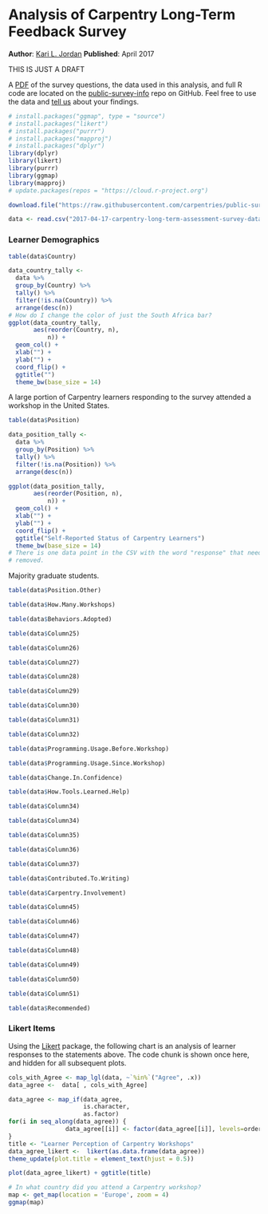 # Analysis of Carpentry Long-Term Feedback Survey
__Author__: [Kari L. Jordan](https://github.com/kariljordan)
__Published__: April 2017

THIS IS JUST A DRAFT

A [PDF](https://github.com/carpentries/public-survey-info/blob/master/documents/surveys/2017-04-17-carpentry-long-term-feedback-survey.pdf) of the survey questions, the data used in this analysis, and full R code are located on the [public-survey-info](https://github.com/carpentries/public-survey-info) repo on GitHub. Feel free to use the data and [tell us](mailto: kariljordan@carpentries.org) about your findings.
```r
# install.packages("ggmap", type = "source")
# install.packages("likert")
# install.packages("purrr")
# install.packages("mapproj")
# install.packages("dplyr")
library(dplyr)
library(likert)
library(purrr)
library(ggmap)
library(mapproj)
# update.packages(repos = "https://cloud.r-project.org")
```
```r
download.file("https://raw.githubusercontent.com/carpentries/public-survey-info/master/data/public_data/2017-04-17-carpentry-long-term-assessment-survey-data-public.csv", "2017-04-17-carpentry-long-term-assessment-survey-data-public.csv")

data <- read.csv("2017-04-17-carpentry-long-term-assessment-survey-data-public.csv", na.strings = "")
```
### Learner Demographics

```r
table(data$Country)
```
```r
data_country_tally <- 
  data %>% 
  group_by(Country) %>% 
  tally() %>% 
  filter(!is.na(Country)) %>% 
  arrange(desc(n))
# How do I change the color of just the South Africa bar?
ggplot(data_country_tally, 
       aes(reorder(Country, n),
           n)) +
  geom_col() +
  xlab("") +
  ylab("") +
  coord_flip() +
  ggtitle("")
  theme_bw(base_size = 14)
```
A large portion of Carpentry learners responding to the survey attended a workshop in the United States.
```r
table(data$Position)
```
```r
data_position_tally <- 
  data %>% 
  group_by(Position) %>% 
  tally() %>% 
  filter(!is.na(Position)) %>% 
  arrange(desc(n))

ggplot(data_position_tally, 
       aes(reorder(Position, n),
           n)) +
  geom_col() +
  xlab("") +
  ylab("") +
  coord_flip() +
  ggtitle("Self-Reported Status of Carpentry Learners")
  theme_bw(base_size = 14)
# There is one data point in the CSV with the word "response" that needs to be
# removed.
```
Majority graduate students.
```r
table(data$Position.Other)
```
```r
table(data$How.Many.Workshops)
```
```r
table(data$Behaviors.Adopted)
```
```r
table(data$Column25)
```
```r
table(data$Column26)
```
```r
table(data$Column27)
```
```r
table(data$Column28)
```
```r
table(data$Column29)
```
```r
table(data$Column30)
```
```r
table(data$Column31)
```
```r
table(data$Column32)
```
```r
table(data$Programming.Usage.Before.Workshop)
```
```r
table(data$Programming.Usage.Since.Workshop)
```
```r
table(data$Change.In.Confidence)
```
```r
table(data$How.Tools.Learned.Help)
```
```r
table(data$Column34)
```
```r
table(data$Column34)
```
```r
table(data$Column35)
```
```r
table(data$Column36)
```
```r
table(data$Column37)
```
```r
table(data$Contributed.To.Writing)
```

```r
table(data$Carpentry.Involvement)
```
```r
table(data$Column45)
```
```r
table(data$Column46)
```
```r
table(data$Column47)
```
```r
table(data$Column48)
```
```r
table(data$Column49)
```
```r
table(data$Column50)
```
```r
table(data$Column51)
```

```r
table(data$Recommended)
```
### Likert Items

Using the [Likert](http://jason.bryer.org/likert/) package, the following chart is an analysis of learner responses to the statements above. The code chunk is shown once here, and hidden for all subsequent plots.

```r
cols_with_Agree <- map_lgl(data, ~`%in%`("Agree", .x))
data_agree <-  data[ , cols_with_Agree]

data_agree <- map_if(data_agree, 
                     is.character, 
                     as.factor)
for(i in seq_along(data_agree)) {
                data_agree[[i]] <- factor(data_agree[[i]], levels=order)
}
title <- "Learner Perception of Carpentry Workshops"
data_agree_likert <-  likert(as.data.frame(data_agree))
theme_update(plot.title = element_text(hjust = 0.5))

plot(data_agree_likert) + ggtitle(title)

```

```r
# In what country did you attend a Carpentry workshop? 
map <- get_map(location = 'Europe', zoom = 4)
ggmap(map)
```